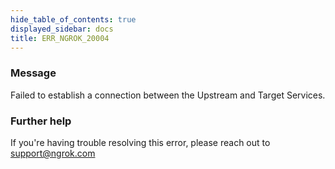 ```yaml
---
hide_table_of_contents: true
displayed_sidebar: docs
title: ERR_NGROK_20004
---
```




### Message

Failed to establish a connection between the Upstream and Target Services.

<ErrorDetails error="err_ngrok_20004" />

### Further help

If you're having trouble resolving this error, please reach out to [support@ngrok.com](mailto:support@ngrok.com?subject=Help%20with%20ERR_NGROK_20004)

